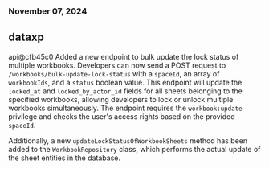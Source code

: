 ### November 07, 2024
## dataxp

api@cfb45c0
Added a new endpoint to bulk update the lock status of multiple workbooks. Developers can now send a POST request to `/workbooks/bulk-update-lock-status` with a `spaceId`, an array of `workbookIds`, and a `status` boolean value. This endpoint will update the `locked_at` and `locked_by_actor_id` fields for all sheets belonging to the specified workbooks, allowing developers to lock or unlock multiple workbooks simultaneously. The endpoint requires the `workbook:update` privilege and checks the user's access rights based on the provided `spaceId`.

Additionally, a new `updateLockStatusOfWorkbookSheets` method has been added to the `WorkbookRepository` class, which performs the actual update of the sheet entities in the database.
